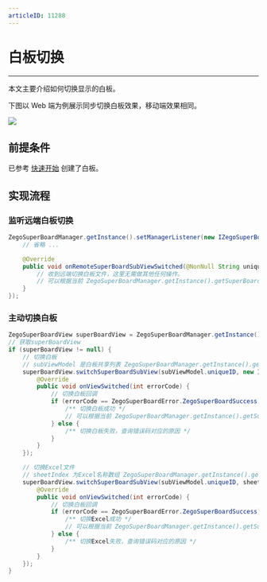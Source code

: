 ```yaml
---
articleID: 11288
---
```

# 白板切换

- - -

本文主要介绍如何切换显示的白板。

下图以 Web 端为例展示同步切换白板效果，移动端效果相同。

<Frame width="512" height="auto" caption=""><img src="https://storage.zego.im/sdk-doc/Pics/WhiteboardView/switch.gif" /></Frame>

## 前提条件

已参考 [快速开始](../quick-start/create-white-board.mdx) 创建了白板。

## 实现流程

### 监听远端白板切换
```java
ZegoSuperBoardManager.getInstance().setManagerListener(new IZegoSuperBoardManagerListener() {
    // 省略 ...

    @Override
    public void onRemoteSuperBoardSubViewSwitched(@NonNull String uniqueID) {
        // 收到远端切换白板文件，这里无需做其他任何操作。
        // 可以根据当前 ZegoSuperBoardManager.getInstance().getSuperBoardView().getCurrentSuperBoardSubView() 的信息更新UI，如更新当前显示白板/文件名称。
    }
});
```

### 主动切换白板
```java
ZegoSuperBoardView superBoardView = ZegoSuperBoardManager.getInstance().getSuperBoardView();
// 获取superBoardView
if (superBoardView != null) {
    // 切换白板
    // subViewModel 是白板共享列表 ZegoSuperBoardManager.getInstance().getSuperBoardSubViewModelList() 中的一个model
    superBoardView.switchSuperBoardSubView(subViewModel.uniqueID, new IZegoSuperBoardSwitchCallback() {
        @Override
        public void onViewSwitched(int errorCode) {
            // 切换白板回调
            if (errorCode == ZegoSuperBoardError.ZegoSuperBoardSuccess) {
                /** 切换白板成功 */
                // 可以根据当前 ZegoSuperBoardManager.getInstance().getSuperBoardView().getCurrentSuperBoardSubView() 的信息更新UI，如更新当前显示白板/文件名称。
            } else {
                /** 切换白板失败，查询错误码对应的原因 */
            }
        }
    });

    // 切换Excel文件
    // sheetIndex 为Excel名称数组 ZegoSuperBoardManager.getInstance().getSuperBoardView().getCurrentSuperBoardSubView().getExcelSheetNameList() 里的下标
    superBoardView.switchSuperBoardSubView(subViewModel.uniqueID, sheetIndex, new IZegoSuperBoardSwitchCallback() {
        @Override
        public void onViewSwitched(int errorCode) {
            // 切换白板回调
            if (errorCode == ZegoSuperBoardError.ZegoSuperBoardSuccess) {
                /** 切换Excel成功 */
                // 可以根据当前 ZegoSuperBoardManager.getInstance().getSuperBoardView().getCurrentSuperBoardSubView() 的信息更新UI，如更新当前显示Excel文件名称。
            } else {
                /** 切换Excel失败，查询错误码对应的原因 */
            }
        }
    });
}
```
